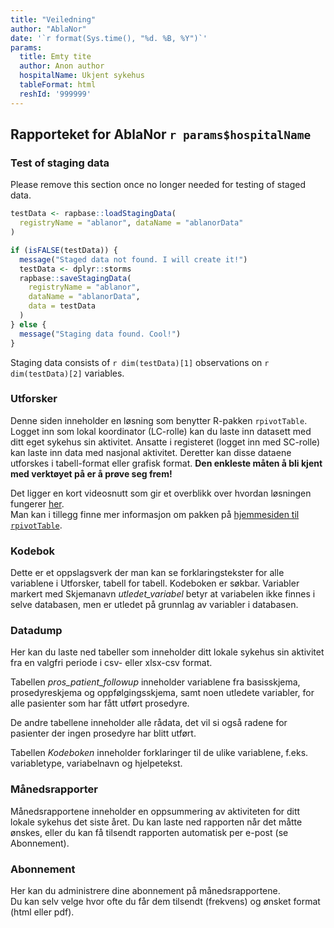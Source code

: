 ```yaml
---
title: "Veiledning"
author: "AblaNor"
date: '`r format(Sys.time(), "%d. %B, %Y")`'
params:
  title: Emty tite
  author: Anon author
  hospitalName: Ukjent sykehus
  tableFormat: html
  reshId: '999999'
---
```


## Rapporteket for AblaNor `r params$hospitalName`

### Test of staging data
Please remove this section once no longer needed for testing of staged data.

```r

testData <- rapbase::loadStagingData(
  registryName = "ablanor", dataName = "ablanorData"
)

if (isFALSE(testData)) {
  message("Staged data not found. I will create it!")
  testData <- dplyr::storms
  rapbase::saveStagingData(
    registryName = "ablanor",
    dataName = "ablanorData",
    data = testData
  )
} else {
  message("Staging data found. Cool!")
}
```

Staging data consists of `r dim(testData)[1]` observations on `r dim(testData)[2]` variables.

### Utforsker
Denne siden inneholder en løsning som benytter R-pakken `rpivotTable`. 
Logget inn som lokal koordinator (LC-rolle) kan du laste inn datasett med ditt 
eget sykehus sin aktivitet. Ansatte i registeret (logget inn med SC-rolle) kan
laste inn data med nasjonal aktivitet. Deretter kan disse dataene utforskes 
i tabell-format eller grafisk format.
__Den enkleste måten å bli kjent med verktøyet på er å prøve seg frem!__
 

Det ligger en kort videosnutt som gir et overblikk over hvordan løsningen
fungerer [her](https://i0.wp.com/nicolas.kruchten.com/pivottable/images/animation.gif "Videosnutt rpivotTable").        
Man kan i tillegg finne mer informasjon om pakken på
[hjemmesiden til `rpivotTable`](https://pivottable.js.org/examples/ "Hjemmesiden til rpivotTable"). 

### Kodebok
Dette er et oppslagsverk der man kan se forklaringstekster for alle variablene 
i Utforsker, tabell for tabell. Kodeboken er søkbar. Variabler markert med 
Skjemanavn _utledet_variabel_ betyr at variabelen ikke finnes i selve 
databasen, men er utledet på grunnlag av variabler i databasen. 

### Datadump
Her kan du laste ned tabeller som inneholder ditt lokale sykehus sin aktivitet
fra en valgfri periode i csv- eller xlsx-csv format. 

Tabellen _pros_patient_followup_ inneholder variablene fra basisskjema,
prosedyreskjema og oppfølgingsskjema, samt noen utledete variabler, for alle 
pasienter som har fått utført prosedyre. 

De andre tabellene inneholder alle rådata, det vil si også radene for pasienter
der ingen prosedyre har blitt utført. 

Tabellen _Kodeboken_ inneholder forklaringer til de ulike variablene, 
f.eks. variabletype, variabelnavn og hjelpetekst. 

    
### Månedsrapporter
Månedsrapportene inneholder en oppsummering av aktiviteten for ditt lokale
sykehus det siste året. Du kan laste ned rapporten når det måtte ønskes, eller
du kan få tilsendt rapporten automatisk per e-post (se Abonnement).


### Abonnement
Her kan du administrere dine abonnement på månedsrapportene.  
Du kan selv velge hvor ofte du får dem tilsendt (frekvens) og ønsket format 
(html eller pdf).
